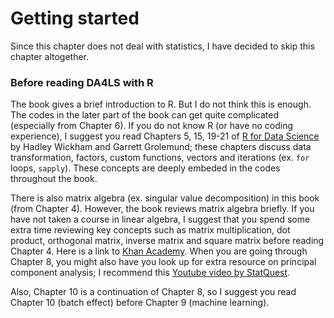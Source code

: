 # Getting started

Since this chapter does not deal with statistics, I have decided to skip this chapter altogether. 

### Before reading DA4LS with R {-}
The book gives a brief introduction to R. But I do not think this is enough. The codes in the later part of the book can get quite complicated (especially from Chapter 6). If you do not know R (or have no coding experience), I suggest you read Chapters 5, 15, 19-21 of [R for Data Science](https://r4ds.had.co.nz/index.html) by Hadley Wickham and Garrett Grolemund; these chapters discuss data transformation, factors, custom functions, vectors and iterations (ex. `for` loops, `sapply`). These concepts are deeply embeded in the codes throughout the book.

There is also matrix algebra (ex. singular value decomposition) in this book (from Chapter 4). However, the book reviews matrix algebra briefly. If you have not taken a course in linear algebra, I suggest that you spend some extra time reviewing key concepts such as matrix multiplication, dot product, orthogonal matrix, inverse matrix and square matrix before reading Chapter 4. Here is a link to [Khan Academy](https://www.khanacademy.org/math/algebra-home/alg-matrices). When you are going through Chapter 8, you might also have you look up for extra resource on principal component analysis; I recommend this [Youtube video by StatQuest](https://www.youtube.com/watch?v=FgakZw6K1QQ&t=942s&ab_channel=StatQuestwithJoshStarmer).

Also, Chapter 10 is a continuation of Chapter 8, so I suggest you read Chapter 10 (batch effect) before Chapter 9 (machine learning).
